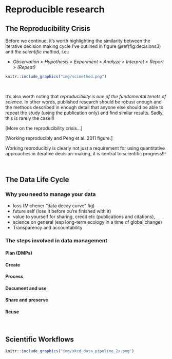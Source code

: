 # Reproducible research

## The Reproducibility Crisis

Before we continue, it's worth highlighting the similarity between the iterative decision making cycle I've outlined in figure \@ref(fig:decisions3) and _the scientific method_, i.e.:

- _Observation > Hypothesis > Experiment > Analyze > Interpret > Report > (Repeat)_

```r
knitr::include_graphics("img/scimethod.png")
```

<br>

It's also worth noting that _reproducibility is one of the fundamental tenets of science_. In other words, published research should be robust enough and the methods described in enough detail that anyone else should be able to repeat the study (using the publication only) and find similar results. Sadly, this is rarely the case!!!

[More on the reproducibility crisis...]

[Working reproducibly and Peng et al. 2011 figure.]

Working reproducibly is clearly not just a requirement for using quantitative approaches in iterative decision-making, it is central to scientific progress!!!

<br>

## The Data Life Cycle

### Why you need to manage your data

- loss (Michener "data decay curve" fig)
- future self (lose it before ou're finished with it)
- value to yourself for sharing, credit etc (publications and citations), 
- science on general (esp long-term ecology in a time of global change)
- Transparency and accountability

### The steps involved in data management

#### Plan (DMPs)

#### Create

#### Process

#### Document and use

#### Share and preserve

#### Reuse

<br>

## Scientific Workflows

```r
knitr::include_graphics("img/xkcd_data_pipeline_2x.png")
```
